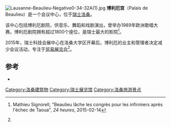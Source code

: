 [[Image:Lausanne-Beaulieu-Negative0-34-32A(1).jpg|thumb]]
'''博利厄宫'''（Palais de Beaulieu）是一个会议中心，位于[[瑞士|瑞士]][[洛桑|洛桑]]。

该中心包括博利厄剧院，供音乐、舞蹈和戏剧演出，曾举办1989年欧洲歌唱大赛。博利厄剧院拥有超过1800个座位，是瑞士最大的影院<ref name=24heures>{{fr}} Mathieu Signorell, "Beaulieu lâche les congrès pour les infirmiers après l'échec de Taoua", ''24 heures'', 2015-02-14</ref>。

2015年，瑞士科技会展中心在洛桑大学区开幕后，博利厄的业主和管理者决定减少会议活动，专注于[[贸易展览会|贸易展览会]]<ref name=24heures/>。

== 参考 ==
{{Reflist}}
* {{Official|http://www.beaulieu.org}}
{{coord|46.5286|N|6.6244|E|source:frwiki_region:CH_scale:1000_type:landmark|format=dms|display=title}}

[[Category:洛桑建筑物|Category:洛桑建筑物]]
[[Category:瑞士展览馆|Category:瑞士展览馆]]
[[Category:洛桑旅游景点|Category:洛桑旅游景点]]